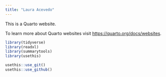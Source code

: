 ```yaml
---
title: "Laura Acevedo"
---
```


This is a Quarto website.

To learn more about Quarto websites visit <https://quarto.org/docs/websites>.

```r
library(tidyverse)
library(readxl)
library(summarytools)
library(usethis)
```

```r
usethis::use_git()
usethis::use_github()
```
